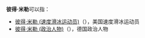 '''彼得·米勒'''可以指：
* [[彼得·米勒_(速度滑冰运动员)|彼得·米勒 (速度滑冰运动员)]]（{{lang-en|Peter Mueller}}），美国速度滑冰运动员
* [[彼得·米勒_(政治人物)|彼得·米勒 (政治人物)]]（{{lang-de|Peter Müller}}），德国政治人物

{{Disambiguation|B|Cat=四字人名译名消歧义}}
